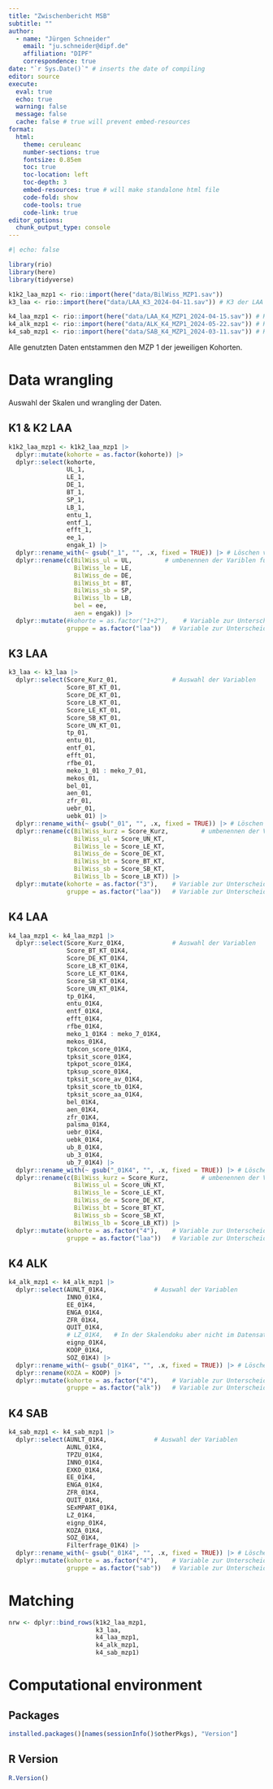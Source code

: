```yaml
---
title: "Zwischenbericht MSB"
subtitle: ""
author:
  - name: "Jürgen Schneider"
    email: "ju.schneider@dipf.de"
    affiliation: "DIPF"
    correspondence: true
date: "`r Sys.Date()`" # inserts the date of compiling
editor: source
execute:
  eval: true
  echo: true
  warning: false
  message: false
  cache: false # true will prevent embed-resources
format: 
  html:
    theme: ceruleanc
    number-sections: true
    fontsize: 0.85em
    toc: true
    toc-location: left
    toc-depth: 3
    embed-resources: true # will make standalone html file
    code-fold: show
    code-tools: true
    code-link: true
editor_options: 
  chunk_output_type: console
---
```


```r
#| echo: false

library(rio)
library(here)
library(tidyverse)
```




```r
k1k2_laa_mzp1 <- rio::import(here("data/BilWiss_MZP1.sav"))
k3_laa <- rio::import(here("data/LAA_K3_2024-04-11.sav")) # K3 der LAA MZP 1 und MZP 2

k4_laa_mzp1 <- rio::import(here("data/LAA_K4_MZP1_2024-04-15.sav")) # K4 der LAA aus MZP 1
k4_alk_mzp1 <- rio::import(here("data/ALK_K4_MZP1_2024-05-22.sav")) # K4 der ALK aus MZP 1
k4_sab_mzp1 <- rio::import(here("data/SAB_K4_MZP1_2024-03-11.sav")) # K4 der SAB aus MZP 1

```

Alle genutzten Daten entstammen den MZP 1 der jeweiligen Kohorten.


# Data wrangling
Auswahl der Skalen und wrangling der Daten.

## K1 & K2 LAA

```r
k1k2_laa_mzp1 <- k1k2_laa_mzp1 |>
  dplyr::mutate(kohorte = as.factor(kohorte)) |>
  dplyr::select(kohorte,
                UL_1,
                LE_1,
                DE_1,
                BT_1,
                SP_1,
                LB_1,
                entu_1,
                entf_1,
                efft_1,
                ee_1,
                engak_1) |>
  dplyr::rename_with(~ gsub("_1", "", .x, fixed = TRUE)) |> # Löschen von _01 in den Variablennamen
  dplyr::rename(c(BilWiss_ul = UL,         # umbenennen der Variblen für das Matching
                  BilWiss_le = LE,
                  BilWiss_de = DE,
                  BilWiss_bt = BT,
                  BilWiss_sb = SP,
                  BilWiss_lb = LB,
                  bel = ee,
                  aen = engak)) |>
  dplyr::mutate(#kohorte = as.factor("1+2"),    # Variable zur Unterscheidung der Kohorten
                gruppe = as.factor("laa"))   # Variable zur Unterscheidung der Gruppen


```



## K3 LAA

```r
k3_laa <- k3_laa |>
  dplyr::select(Score_Kurz_01,               # Auswahl der Variablen
                Score_BT_KT_01,
                Score_DE_KT_01,
                Score_LB_KT_01,
                Score_LE_KT_01,
                Score_SB_KT_01,
                Score_UN_KT_01,
                tp_01,
                entu_01,
                entf_01,
                efft_01,
                rfbe_01,
                meko_1_01 : meko_7_01,
                mekos_01,
                bel_01,
                aen_01,
                zfr_01,
                uebr_01,
                uebk_01) |>
  dplyr::rename_with(~ gsub("_01", "", .x, fixed = TRUE)) |> # Löschen von _01 in den Variablennamen
  dplyr::rename(c(BilWiss_kurz = Score_Kurz,         # umbenennen der Variblen für das Matching
                  BilWiss_ul = Score_UN_KT,
                  BilWiss_le = Score_LE_KT,
                  BilWiss_de = Score_DE_KT,
                  BilWiss_bt = Score_BT_KT,
                  BilWiss_sb = Score_SB_KT,
                  BilWiss_lb = Score_LB_KT)) |>
  dplyr::mutate(kohorte = as.factor("3"),    # Variable zur Unterscheidung der Kohorten
                gruppe = as.factor("laa"))   # Variable zur Unterscheidung der Gruppen
```

## K4 LAA

```r
k4_laa_mzp1 <- k4_laa_mzp1 |>
  dplyr::select(Score_Kurz_01K4,             # Auswahl der Variablen
                Score_BT_KT_01K4,
                Score_DE_KT_01K4,
                Score_LB_KT_01K4,
                Score_LE_KT_01K4,
                Score_SB_KT_01K4,
                Score_UN_KT_01K4,
                tp_01K4,
                entu_01K4,
                entf_01K4,
                efft_01K4,
                rfbe_01K4,
                meko_1_01K4 : meko_7_01K4,
                mekos_01K4,
                tpkcon_score_01K4,
                tpksit_score_01K4,
                tpkpot_score_01K4,
                tpksup_score_01K4,
                tpksit_score_av_01K4,
                tpksit_score_tb_01K4,
                tpksit_score_aa_01K4,
                bel_01K4,
                aen_01K4,
                zfr_01K4,
                palsma_01K4,
                uebr_01K4,
                uebk_01K4,
                ub_8_01K4,
                ub_3_01K4,
                ub_7_01K4) |>
  dplyr::rename_with(~ gsub("_01K4", "", .x, fixed = TRUE)) |> # Löschen von _01K4 in den Variablennamen
  dplyr::rename(c(BilWiss_kurz = Score_Kurz,         # umbenennen der Variblen für das Matching
                  BilWiss_ul = Score_UN_KT,
                  BilWiss_le = Score_LE_KT,
                  BilWiss_de = Score_DE_KT,
                  BilWiss_bt = Score_BT_KT,
                  BilWiss_sb = Score_SB_KT,
                  BilWiss_lb = Score_LB_KT)) |>
  dplyr::mutate(kohorte = as.factor("4"),    # Variable zur Unterscheidung der Kohorten
                gruppe = as.factor("laa"))   # Variable zur Unterscheidung der Gruppen
```

## K4 ALK

```r
k4_alk_mzp1 <- k4_alk_mzp1 |>
  dplyr::select(AUNLT_01K4,             # Auswahl der Variablen
                INNO_01K4,
                EE_01K4,
                ENGA_01K4,
                ZFR_01K4,
                QUIT_01K4,
                # LZ_01K4,   # In der Skalendoku aber nicht im Datensatz
                eignp_01K4,
                KOOP_01K4,
                SOZ_01K4) |>
  dplyr::rename_with(~ gsub("_01K4", "", .x, fixed = TRUE)) |> # Löschen von _01K4 in den Variablennamen
  dplyr::rename(KOZA = KOOP) |>
  dplyr::mutate(kohorte = as.factor("4"),    # Variable zur Unterscheidung der Kohorten
                gruppe = as.factor("alk"))   # Variable zur Unterscheidung der Gruppen
```

## K4 SAB

```r
k4_sab_mzp1 <- k4_sab_mzp1 |>
  dplyr::select(AUNLT_01K4,             # Auswahl der Variablen
                AUNL_01K4,
                TPZU_01K4,
                INNO_01K4,
                EXKO_01K4,
                EE_01K4,
                ENGA_01K4,
                ZFR_01K4,
                QUIT_01K4,
                SExMPART_01K4,
                LZ_01K4,
                eignp_01K4,
                KOZA_01K4,
                SOZ_01K4,
                Filterfrage_01K4) |>
  dplyr::rename_with(~ gsub("_01K4", "", .x, fixed = TRUE)) |> # Löschen von _01K4 in den Variablennamen
  dplyr::mutate(kohorte = as.factor("4"),    # Variable zur Unterscheidung der Kohorten
                gruppe = as.factor("sab"))   # Variable zur Unterscheidung der Gruppen


```

# Matching

```r
nrw <- dplyr::bind_rows(k1k2_laa_mzp1,
                        k3_laa,
                        k4_laa_mzp1,
                        k4_alk_mzp1,
                        k4_sab_mzp1)
```



# Computational environment

## Packages

```r
installed.packages()[names(sessionInfo()$otherPkgs), "Version"]
```

## R Version

```r
R.Version()
```


